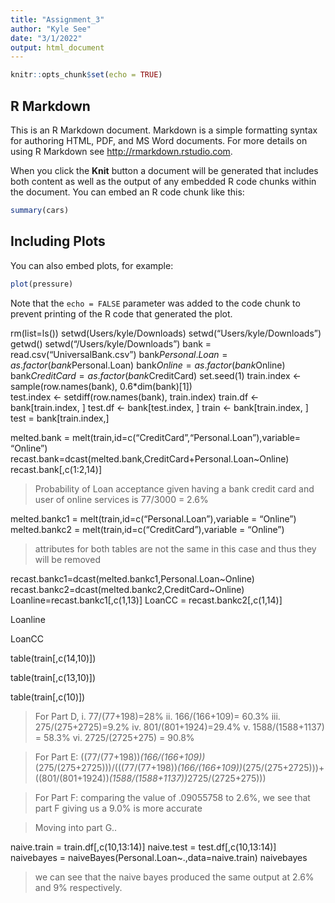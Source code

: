 ```yaml
---
title: "Assignment_3"
author: "Kyle See"
date: "3/1/2022"
output: html_document
---
```


```r
knitr::opts_chunk$set(echo = TRUE)
```

## R Markdown

This is an R Markdown document. Markdown is a simple formatting syntax for authoring HTML, PDF, and MS Word documents. For more details on using R Markdown see <http://rmarkdown.rstudio.com>.

When you click the **Knit** button a document will be generated that includes both content as well as the output of any embedded R code chunks within the document. You can embed an R code chunk like this:

```r
summary(cars)
```

## Including Plots

You can also embed plots, for example:

```r
plot(pressure)
```

Note that the `echo = FALSE` parameter was added to the code chunk to prevent printing of the R code that generated the plot.

rm(list=ls())
setwd(Users/kyle/Downloads)
setwd("Users/kyle/Downloads")
getwd()
setwd("/Users/kyle/Downloads")
bank = read.csv("UniversalBank.csv")
bank$Personal.Loan = as.factor(bank$Personal.Loan)
bank$Online = as.factor(bank$Online)
bank$CreditCard = as.factor(bank$CreditCard)
set.seed(1)
train.index <- sample(row.names(bank), 0.6*dim(bank)[1])  
test.index <- setdiff(row.names(bank), train.index) 
train.df <- bank[train.index, ]
test.df <- bank[test.index, ]
train <- bank[train.index, ]
test = bank[train.index,]

melted.bank = melt(train,id=c("CreditCard","Personal.Loan"),variable= "Online")
recast.bank=dcast(melted.bank,CreditCard+Personal.Loan~Online)
recast.bank[,c(1:2,14)]

> Probability of Loan acceptance given having a bank credit card and user of online services is 77/3000 = 2.6%

melted.bankc1 = melt(train,id=c("Personal.Loan"),variable = "Online")
melted.bankc2 = melt(train,id=c("CreditCard"),variable = "Online")

> attributes for both tables are not the same in this case and thus they will be removed 

recast.bankc1=dcast(melted.bankc1,Personal.Loan~Online)
recast.bankc2=dcast(melted.bankc2,CreditCard~Online)
Loanline=recast.bankc1[,c(1,13)]
LoanCC = recast.bankc2[,c(1,14)]

Loanline

LoanCC

table(train[,c(14,10)])

table(train[,c(13,10)])

table(train[,c(10)])

> For Part D, i. 77/(77+198)=28%
>  ii. 166/(166+109)= 60.3%
>  iii. 275/(275+2725)=9.2%
>  iv. 801/(801+1924)=29.4%
>  v. 1588/(1588+1137) = 58.3%
>  vi. 2725/(2725+275) = 90.8%

> For Part E: 
((77/(77+198))*(166/(166+109))*(275/(275+2725)))/(((77/(77+198))*(166/(166+109))*(275/(275+2725)))+((801/(801+1924))*(1588/(1588+1137))*2725/(2725+275)))

> For Part F: comparing the value of .09055758 to 2.6%, we see that part F giving us a 9.0% is more accurate 

> Moving into part G..

naive.train = train.df[,c(10,13:14)]
naive.test = test.df[,c(10,13:14)]
naivebayes = naiveBayes(Personal.Loan~.,data=naive.train)
naivebayes

> we can see that the naive bayes produced the same output at 2.6% and 9% respectively. 